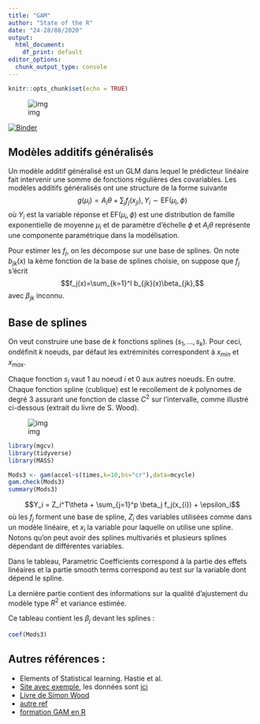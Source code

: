 ```yaml
---
title: "GAM"
author: "State of the R"
date: "24-28/08/2020"
output: 
  html_document: 
    df_print: default
editor_options: 
  chunk_output_type: console
---
```



```r
knitr::opts_chunk$set(echo = TRUE)
```

![img](img/GAM.jpg)

[![Binder](https://mybinder.org/badge_logo.svg)](https://mybinder.org/v2/gh/stateofther/finistR2020/website?filepath=finistR2020_website/gam.Rmd)

## Modèles additifs généralisés

Un modèle additif généralisé est un GLM dans lequel le prédicteur linéaire fait intervenir une somme de fonctions régulières des covariables.
Les modèles additifs généralisés ont une structure de la forme suivante
$$g(\mu_i)=A_i\theta+\sum_j f_j(x_{ji}),\, Y_i\sim\text{EF}(\mu_i,\phi)$$
où $Y_i$ est la variable réponse et $\text{EF}(\mu_i,\phi)$ est une distribution de famille exponentielle de moyenne $\mu_i$ et de paramètre d'échelle $\phi$ et $A_i\theta$ représente une componente paramétrique dans la modélisation.

Pour estimer les $f_j$, on les décompose sur une base de splines. On note $b_{jk}(x)$ la $k$ème fonction de la base de splines choisie, on suppose que $f_j$ s'écrit
$$f_j(x)=\sum_{k=1}^l b_{jk}(x)\beta_{jk},$$
avec $\beta_{jk}$ inconnu.

## Base de splines 

On veut construire une base de $k$ fonctions splines $(s_1, \ldots, s_k)$. Pour ceci, ondéfinit $k$ noeuds, par défaut les extréminités correspondent à $x_{min}$ et $x_{max}$.

Chaque fonction $s_i$ vaut 1 au noeud $i$ et 0 aux autres noeuds. En outre. Chaque fonction spline (cublique) est le recollement de $k$ polynomes de degré 3 assurant une fonction  de classe $C^2$  sur l'intervalle, comme illustré ci-dessous (extrait du livre de S. Wood).



![img](img/spline.jpg)


```r
library(mgcv)
library(tidyverse)
library(MASS)
```







```r
Mods3 <- gam(accel~s(times,k=10,bs="cr"),data=mcycle)
gam.check(Mods3)
summary(Mods3)
```

$$Y_i = Z_i^T\theta + \sum_{j=1}^p \beta_j f_j(x_{i}) + \epsilon_i$$
où les $f_j$ forment une base de spline, $Z_i$ des variables utilisées comme dans un modèle linéaire, et $x_i$ la variable pour laquelle on utilise une spline. Notons qu'on peut avoir des splines multivariés et plusieurs splines dépendant de différentes variables.

Dans le tableau, Parametric Coefficients correspond à la partie des effets linéaires et la partie smooth terms correspond au test sur la variable dont dépend le spline.

La dernière partie contient des informations sur la qualité d'ajustement du modèle type $R^2$ et variance estimée.

Ce tableau contient les $\beta_j$ devant les splines :
```r
coef(Mods3)
```


## Autres références :

  - Elements of Statistical learning. Hastie et al.
  - [Site avec exemple](https://m-clark.github.io/generalized-additive-models), les données sont [ici](https://github.com/m-clark/generalized-additive-models/tree/master/data) 
  - [Livre de Simon Wood](https://b-ok.cc/book/2945925/6817d4)
  - [autre ref](http://environmentalcomputing.net/intro-to-gams/)
  - [formation GAM en R](https://noamross.github.io/gams-in-r-course/)


